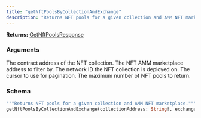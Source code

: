```yaml
---
title: "getNftPoolsByCollectionAndExchange"
description: "Returns NFT pools for a given collection and AMM NFT marketplace."
---
```


**Returns:** [GetNftPoolsResponse](/api-reference/types#getnftpoolsresponse)

### Arguments

<ResponseField name="collectionAddress" type="String!" required>
  The contract address of the NFT collection.
</ResponseField>

<ResponseField name="exchangeAddress" type="String!" required>
  The NFT AMM marketplace address to filter by.
</ResponseField>

<ResponseField name="networkId" type="Int!" required>
  The network ID the NFT collection is deployed on.
</ResponseField>

<ResponseField name="cursor" type="String">
  The cursor to use for pagination.
</ResponseField>

<ResponseField name="limit" type="Int">
  The maximum number of NFT pools to return.
</ResponseField>

### Schema


```graphql 
"""Returns NFT pools for a given collection and AMM NFT marketplace."""
getNftPoolsByCollectionAndExchange(collectionAddress: String!, exchangeAddress: String!, networkId: Int!, cursor: String, limit: Int): GetNftPoolsResponse
```
